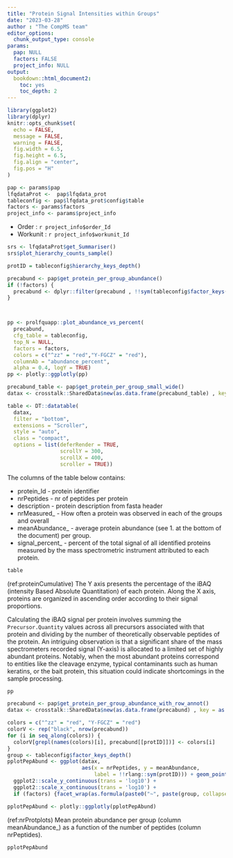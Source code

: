 ```yaml
---
title: "Protein Signal Intensities within Groups"
date: "2023-03-28"
author : "The CompMS team"
editor_options: 
  chunk_output_type: console
params:
  pap: NULL
  factors: FALSE
  project_info: NULL
output:
  bookdown::html_document2:
    toc: yes
    toc_depth: 2
---
```




```r
library(ggplot2)
library(dplyr)
knitr::opts_chunk$set(
  echo = FALSE,
  message = FALSE,
  warning = FALSE,
  fig.width = 6.5,
  fig.height = 6.5,
  fig.align = "center",
  fig.pos = "H"
)

pap <- params$pap
lfqdataProt <-  pap$lfqdata_prot
tableconfig <- pap$lfqdata_prot$config$table
factors <- params$factors
project_info <- params$project_info

```


- Order : `r project_info$order_Id`
- Workunit : `r project_info$workunit_Id`

```r
srs <- lfqdataProt$get_Summariser()
srs$plot_hierarchy_counts_sample()
```

```r
protID = tableconfig$hierarchy_keys_depth()

precabund <- pap$get_protein_per_group_abundance()
if (!factors) {
  precabund <- dplyr::filter(precabund , !!sym(tableconfig$factor_keys()[1]) == "ALL")
}



pp <- prolfquapp::plot_abundance_vs_percent(
  precabund,
  cfg_table = tableconfig,
  top_N = NULL,
  factors = factors,
  colors = c("^zz" = "red","Y-FGCZ" = "red"),
  columnAb = "abundance_percent",
  alpha = 0.4, logY = TRUE)
pp <- plotly::ggplotly(pp)
```


```r
precabund_table <- pap$get_protein_per_group_small_wide()
datax <- crosstalk::SharedData$new(as.data.frame(precabund_table) , key = as.formula(paste(" ~ ", protID )), group = "BB")

table <- DT::datatable(
  datax,
  filter = "bottom",
  extensions = "Scroller",
  style = "auto",
  class = "compact",
  options = list(deferRender = TRUE,
                 scrollY = 300,
                 scrollX = 400,
                 scroller = TRUE))


```

The columns of the table below contains:

- protein_Id - protein identifier
- nrPeptides - nr of peptides per protein
- description - protein description from fasta header
- nrMeasured_<GroupName> - How often a protein was observed in each of the groups and overall
- meanAbundance_<GroupName> - average protein abundance (see 1. at the bottom of the document) per group.
- signal_percent_<GroupName> - percent of the total signal of all identified proteins measured by the mass spectrometric instrument attributed to each protein.





```r
table
```


(ref:proteinCumulative) The Y axis presents the percentage of the iBAQ (intensity Based Absolute Quantitation) of each protein. Along the X axis, proteins are organized in ascending order according to their signal proportions. 


Calculating the iBAQ signal per protein involves summing the `Precursor.Quantity` values across all precursors associated with that protein and dividing by the number of theoretically observable peptides of the protein. An intriguing observation is that a significant share of the mass spectrometers recorded signal (Y-axis) is allocated to a limited set of highly abundant proteins. Notably, when the most abundant proteins correspond to entities like the cleavage enzyme, typical contaminants such as human keratins, or the bait protein, this situation could indicate shortcomings in the sample processing.


```r
pp
```



```r
precabund <- pap$get_protein_per_group_abundance_with_row_annot()
datax <- crosstalk::SharedData$new(as.data.frame(precabund) , key = as.formula(paste(" ~ ", protID )), group = "BB")

colors = c("^zz" = "red", "Y-FGCZ" = "red")
colorV <- rep("black", nrow(precabund))
for (i in seq_along(colors)) {
  colorV[grepl(names(colors)[i], precabund[[protID]])] <- colors[i]
}
group <- tableconfig$factor_keys_depth()
pplotPepAbund <- ggplot(datax,
                        aes(x = nrPeptides, y = meanAbundance,
                            label = !!rlang::sym(protID))) + geom_point(color = colorV, alpha = 0.4) +
  ggplot2::scale_y_continuous(trans = 'log10') +
  ggplot2::scale_x_continuous(trans = 'log10') +
  if (factors) {facet_wrap(as.formula(paste0("~", paste(group, collapse = " + "))))}

pplotPepAbund <- plotly::ggplotly(pplotPepAbund)
```

(ref:nrProtplots) Mean protein abundance per group (column meanAbundance_<GroupName>) as a function of the number of peptides (column nrPeptides).

```r
pplotPepAbund
```




